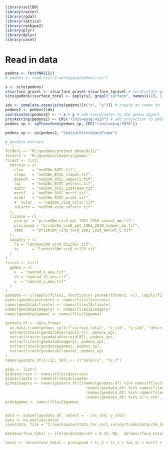 ```{r load packages, message=FALSE, warning=FALSE}
library(soilDB)
library(raster)
library(rgdal)
library(lattice)
library(reshape2)
library(plyr)
library(dplyr)
library(caret)
```

# Read in data
```{r import data}
pedons <- fetchNASIS()
# pedons <- read.csv("C:workspace/pedons.csv")
```

```{r}
s <- site(pedons)
s$surface_gravel <- s$surface_gravel-s$surface_fgravel # recalculate gravel
site(pedons)$surface_total <- apply(s[, grepl("surface", names(s))], 1, sum)

idx <- complete.cases(site(pedons)[c("x", "y")]) # create an index to filter out pedons that are missing coordinates in WGS84
pedons2 <- pedons[idx]
coordinates(pedons2) <- ~ x + y # add coordinates to the pedon object
proj4string(pedons2) <- CRS("+init=epsg:4326") # add projection to pedon object
pedons_sp <- spTransform(pedons_sp, CRS("+init=epsg:5070"))

pedons_sp <- as(pedons2, "SpatialPointsDataFrame")

# Geodata extract
```{r geodata extract}
folder1 <- "M:/geodata/project_data/8VIC/"
folder2 <- "M:/geodata/imagery/gamma/"
files1 <- list(
  terrain = c(
    elev    = "ned30m_8VIC.tif",
    slope   = "ned30m_8VIC_slope5.tif",
    aspect  = "ned30m_8VIC_aspect5.tif",
    twi     = "ned30m_8VIC_wetness.tif",
    z2str   = "ned30m_8VIC_z2stream.tif",
    mrrtf   = "ned30m_8VIC_mrrtf.tif",
    mrvbf   = "ned30m_8VIC_mrvbf.tif",
    #  solar   = "ned30m_vic8_solar.tif",
    solarcv = "ned30m_vic8_solarcv.tif"
  ),
  climate = c(
    precip  = "prism30m_vic8_ppt_1981_2010_annual_mm.tif",
    precipsum = "prism30m_vic8_ppt_1981_2010_summer_mm.tif",
    temp    = "prism30m_vic8_tavg_1981_2010_annual_C.tif"
  ),
  imagery = c(
    ls = "landsat30m_vic8_b123457.tif",
    tc      = "landsat30m_vic8_tc123.tif"
  )
)
files2 <- list(
  gamma = c(
    k  = "namrad_k_aea.tif",
    th = "namrad_th_aea.tif",
    u  = "namrad_u_aea.tif"
  )
)
geodata <- c(lapply(files1, function(x) paste0(folder1, x)), lapply(files2, function(x) paste0(folder2, x))) 
names(geodata$terrain) <- names(files1$terrain)
names(geodata$climate) <- names(files1$climate)
names(geodata$imagery) <- names(files1$imagery)
names(geodata$gamma) <- names(files2$gamma)

geodata_df <- data.frame(
  as.data.frame(pedons_sp)[c("surface_total", "x_std", "y_std", "describer")],
  extract(stack(geodata$terrain[1:7]), pedons_sp),
  extract(raster(geodata$terrain[8]), pedons_sp),
  extract(stack(geodata$imagery), pedons_sp),
  extract(stack(geodata$gamma), pedons_sp),
  extract(stack(geodata$climate), pedons_sp)
)
names(geodata_df)[c(12, 18)] <- c("solarcv", "ls_7")

gidx <- list()
gidx$terrain <- names(files1$terrain)
gidx$climate <- names(files1$climate)
gidx$imagery <- names(geodata_df)[!names(geodata_df) %in% names(files1$terrain) &
                                    !names(geodata_df) %in% names(files1$climate) &
                                    !names(geodata_df) %in% names(files2$gamma) &
                                    !names(geodata_df) %in% c("x_std", "y_std", "describer", "surface_total")]
gidx$gamma <- names(files2$gamma)


data <- subset(geodata_df, select = - c(x_std, y_std))
data <- na.exclude(data)
save(data, file = "C:/workspace/stats_for_soil_survey/trunk/data/ch6_data.Rdata")

data$surface_total <- ifelse(data$mrvbf < 0.15, NA,  data$surface_total)

test2 <- lm(surface_total ~ precipsum + tc_3 + tc_2 + twi_sc + mrrtf + k + th + elev, data = data[- c(35, 506), ])

```